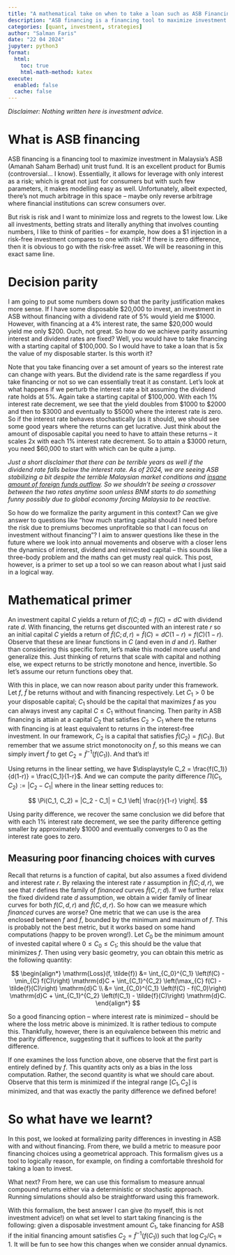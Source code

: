 ```yaml
---
title: "A mathematical take on when to take a loan such as ASB Financing?"
description: "ASB financing is a financing tool to maximize investment in Malaysia's ASB (Amanah Saham Berhad) unit trust fund."
categories: [quant, investment, strategies]
author: "Salman Faris"
date: "22 04 2024"
jupyter: python3
format:
  html:
    toc: true
    html-math-method: katex
execute: 
  enabled: false
  cache: false
---
```


*Disclaimer: Nothing written here is investment advice.*

# What is ASB financing

ASB financing is a financing tool to maximize investment in Malaysia's ASB (Amanah Saham Berhad) unit trust fund. It is an excellent product for Bumis (controversial... I know). Essentially, it allows for leverage with only interest as a risk; which is great not just for consumers but with such few parameters, it makes modelling easy as well. Unfortunately, albeit expected, there's not much arbitrage in this space – maybe only reverse arbitrage where financial institutions can screw consumers over.

But risk is risk and I want to minimize loss and regrets to the lowest low. Like all investments, betting strats and literally anything that involves counting numbers, I like to think of parities – for example, how does a $1 injection in a risk-free investment compares to one with risk? If there is zero difference, then it is obvious to go with the risk-free asset. We will be reasoning in this exact same line.

# Decision parity

I am going to put some numbers down so that the parity justification makes more sense. If I have some disposable $20,000 to invest, an investment in ASB without financing with a dividend rate of 5% would yield me $1000. However, with financing at a 4% interest rate, the same $20,000 would yield me only $200. Ouch, not great. So how do we achieve parity assuming interest and dividend rates are fixed? Well, you would have to take financing with a starting capital of $100,000. So I would have to take a loan that is 5x the value of my disposable starter. Is this worth it? 

Note that you take financing over a set amount of years so the interest rate can change with years. But the dividend rate is the same regardless if you take financing or not so we can essentially treat it as constant. Let's look at what happens if we perturb the interest rate a bit assuming the dividend rate holds at 5%. Again take a starting capital of $100,000. With each 1% interest rate decrement, we see that the yield doubles from $1000 to $2000 and then to $3000 and eventually to $5000 where the interest rate is zero. So if the interest rate behaves stochastically (as it should), we should see some good years where the returns can get lucrative. Just think about the amount of disposable capital you need to have to attain these returns – it scales 2x with each 1% interest rate decrement. So to attain a $3000 return, you need $60,000 to start with which can be quite a jump.

*Just a short disclaimer that there can be terrible years as well if the dividend rate falls below the interest rate. As of 2024, we are seeing ASB stabilizing a bit despite the terrible Malaysian market conditions and [insane amount of foreign funds outflow](https://www.isaham.my/foreign-funds). So we shouldn't be seeing a crossover between the two rates anytime soon unless BNM starts to do something funny possibly due to global economy forcing Malaysia to be reactive.*

So how do we formalize the parity argument in this context? Can we give answer to questions like "how much starting capital should I need before the risk due to premiums becomes unprofitable so that I can focus on investment without financing"? I aim to answer questions like these in the future where we look into annual movements and observe with a closer lens the dynamics of interest, dividend and reinvested capital – this sounds like a three-body problem and the maths can get musty real quick. This post, however, is a primer to set up a tool so we can reason about what I just said in a logical way.

# Mathematical primer

An investment capital $C$ yields a return of $f(C; d) = f(C) = dC$ with dividend rate $d$. With financing, the returns get discounted with an interest rate $r$ so an initial capital $C$ yields a return of $\tilde{f}(C; d, r) = \tilde{f}(C) = dC(1-r) = f(C)(1-r)$. Observe that these are linear functions in $C$ (and even in $d$ and $r$). Rather than considering this specific form, let's make this model more useful and generalize this. Just thinking of returns that scale with capital and nothing else, we expect returns to be strictly monotone and hence, invertible. So let's assume our return functions obey that.

With this in place, we can now reason about parity under this framework. Let $f$, $\tilde{f}$ be returns without and with financing respectively. Let $C_1 > 0$ be your disposable capital; $C_1$ should be the capital that maximizes $f$ as you can always invest any capital $C \leqslant C_1$ without financing. Then parity in ASB financing is attain at a capital $C_2$ that satisfies $C_2 > C_1$ where the returns with financing is at least equivalent to returns in the interest-free investment. In our framework, $C_2$ is a capital that satisfies $\tilde{f}(C_2) = f(C_1)$. But remember that we assume strict monotonocity on $\tilde{f}$, so this means we can simply invert $\tilde{f}$ to get $C_2 = \tilde{f}^{-1}(f(C_1))$. And that's it!

Using returns in the linear setting, we have $\displaystyle C_2 = \frac{f(C_1)}{d(1-r)} = \frac{C_1}{1-r}$. And we can compute the parity difference $\Pi(C_1, C_2) := |C_2 - C_1|$ where in the linear setting reduces to:

$$
\Pi(C_1, C_2) = |C_2 - C_1| = C_1 \left| \frac{r}{1-r} \right|.
$$

Using parity difference, we recover the same conclusion we did before that with each 1% interest rate decrement, we see the parity difference getting smaller by approximately $1000 and eventually converges to 0 as the interest rate goes to zero.

## Measuring poor financing choices with curves

Recall that returns is a function of capital, but also assumes a fixed dividend and interest rate $r$. By relaxing the interest rate $r$ assumption in $\tilde{f}(C; d, r)$, we see that $r$ defines the family of *financed* curves $\tilde{f}(C, r; d)$. If we further relax the fixed dividend rate $d$ assumption, we obtain a wider family of linear curves for both $f(C, d, r)$ and $\tilde{f}(C, d, r)$. So how can we measure which *financed* curves are worse? One metric that we can use is the area enclosed between $f$ and $\tilde{f}$, bounded by the minimum and maximum of $f$. This is probably not the best metric, but it works based on some hand computations (happy to be proven wrong!). Let $C_0$ be the minimum amount of invested capital where $0 \leqslant C_0 \leqslant C_1$; this should be the value that minimizes $f$. Then using very basic geometry, you can obtain this metric as the following quantity:

$$
\begin{align*}
\mathrm{Loss}(f, \tilde{f}) &= \int_{C_0}^{C_1} \left(f(C) - \min_{C} f(C)\right) \mathrm{d}C + \int_{C_1}^{C_2} \left(\max_{C} f(C) - \tilde{f}(C)\right) \mathrm{d}C \\
&= \int_{C_0}^{C_1} \left(f(C) - f(C_0)\right) \mathrm{d}C + \int_{C_1}^{C_2} \left(f(C_1) - \tilde{f}(C)\right) \mathrm{d}C.
\end{align*}
$$

So a good financing option – where interest rate is minimized – should be where the loss metric above is minimized. It is rather tedious to compute this. Thankfully, however, there is an equivalence between this metric and the parity difference, suggesting that it suffices to look at the parity difference.

If one examines the loss function above, one observe that the first part is entirely defined by $f$. This quantity acts only as a bias in the loss computation. Rather, the second quantity is what we should care about. Observe that this term is minimized if the integral range $[C_1, C_2]$ is minimized, and that was exactly the parity difference we defined before!

# So what have we learnt?

In this post, we looked at formalizing parity differences in investing in ASB with and without financing. From there, we build a metric to measure poor financing choices using a geometrical approach. This formalism gives us a tool to logically reason, for example, on finding a comfortable threshold for taking a loan to invest.

What next? From here, we can use this formalism to measure  annual compound returns either via a deterministic or stochastic approach. Running simulations should also be straightforward using this framework.

With this formalism, the best answer I can give (to myself, this is not investment advice!) on what set level to start taking financing is the following: given a disposable investment amount $C_1$, take financing for ASB if the initial financing amount satisfies $C_2 = \tilde{f}^{-1}(f(C_1))$ such that $\log C_2/C_1 \approx 1$. It will be fun to see how this changes when we consider annual dynamics.